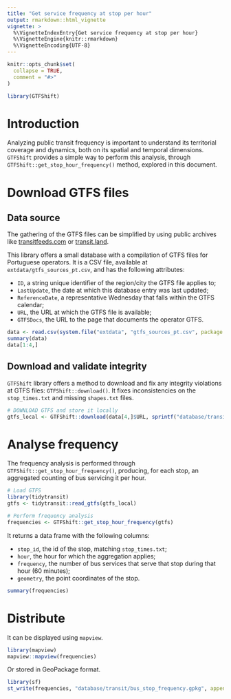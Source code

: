 ```yaml
---
title: "Get service frequency at stop per hour"
output: rmarkdown::html_vignette
vignette: >
  %\VignetteIndexEntry{Get service frequency at stop per hour}
  %\VignetteEngine{knitr::rmarkdown}
  %\VignetteEncoding{UTF-8}
---
```


```r
knitr::opts_chunk$set(
  collapse = TRUE,
  comment = "#>"
)
```

```r
library(GTFShift)
```


# Introduction 

Analyzing public transit frequency is important to understand its territorial coverage and dynamics, both on its spatial and temporal dimensions. `GTFShift` provides a simple way to perform this analysis, through `GTFShift::get_stop_hour_frequency()` method, explored in this document.

# Download GTFS files 

## Data source

The gathering of the GTFS files can be simplified by using public archives like [transitfeeds.com](https://transitfeeds.com/) or [transit.land](https://www.transit.land/).

This library offers a small database with a compilation of GTFS files for Portuguese operators. It is a CSV file, available at `extdata/gtfs_sources_pt.csv`, and has the following attributes:

- `ID`, a string unique identifier of the region/city the GTFS file applies to;
- `LastUpdate`, the date at which this database entry was last updated;
- `ReferenceDate`, a representative Wednesday that falls within the GTFS calendar;
- `URL`, the URL at which the GTFS file is available;
- `GTFSDocs`, the URL to the page that documents the operator GTFS.


```r
data <- read.csv(system.file("extdata", "gtfs_sources_pt.csv", package = "GTFShift"))
summary(data)
data[1:4,]
```

## Download and validate integrity

`GTFShift` library offers a method to download and fix any integrity violations at GTFS files: `GTFShift::download()`. It fixes inconsistencies on the `stop_times.txt` and missing `shapes.txt` files.

```r
# DOWNLOAD GTFS and store it locally
gtfs_local <- GTFShift::download(data[4,]$URL, sprintf("database/transit/%s_gtfs.zip", data[4,]$ID))
```


# Analyse frequency

The frequency analysis is performed through `GTFShift::get_stop_hour_frequency()`, producing, for each stop, an aggregated counting of bus servicing it per hour.

```r
# Load GTFS
library(tidytransit)
gtfs <- tidytransit::read_gtfs(gtfs_local)

# Perform frequency analysis
frequencies <- GTFShift::get_stop_hour_frequency(gtfs)
```


It returns a data frame with the following columns:

- `stop_id`, the id of the stop, matching `stop_times.txt`;
- `hour`, the hour for which the aggregation applies;
- `frequency`, the number of bus services that serve that stop during that hour (60 minutes);
- `geometry`, the point coordinates of the stop.

```r
summary(frequencies)
```


# Distribute

It can be displayed using `mapview`.

```r
library(mapview)
mapview::mapview(frequencies)
```


Or stored in GeoPackage format.

```r
library(sf)
st_write(frequencies, "database/transit/bus_stop_frequency.gpkg", append=FALSE)
```

